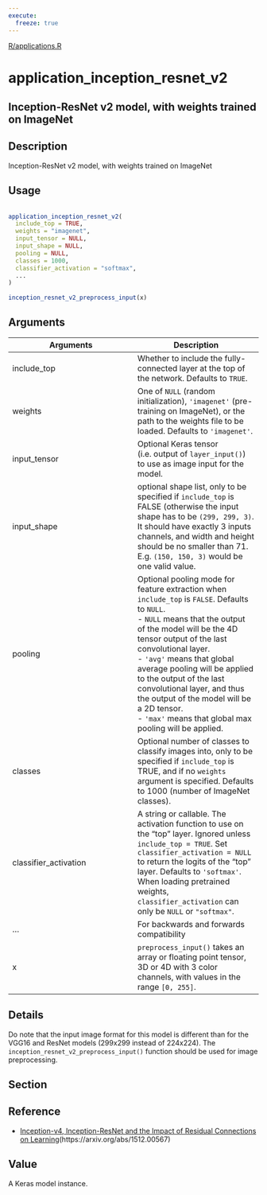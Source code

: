 ```yaml
---
execute:
  freeze: true
---
```


[R/applications.R](https://github.com/rstudio/keras//blob/main/R/applications.R#L346) 

# application_inception_resnet_v2

## Inception-ResNet v2 model, with weights trained on ImageNet

## Description
 Inception-ResNet v2 model, with weights trained on ImageNet 


## Usage
```r
 
application_inception_resnet_v2( 
  include_top = TRUE, 
  weights = "imagenet", 
  input_tensor = NULL, 
  input_shape = NULL, 
  pooling = NULL, 
  classes = 1000, 
  classifier_activation = "softmax", 
  ... 
) 
 
inception_resnet_v2_preprocess_input(x) 
```

## Arguments
|Arguments|Description|
|---|---|
| include_top | Whether to include the fully-connected layer at the top of the network. Defaults to `TRUE`. |
| weights | One of `NULL` (random initialization), `'imagenet'` (pre-training on ImageNet), or the path to the weights file to be loaded. Defaults to `'imagenet'`. |
| input_tensor | Optional Keras tensor (i.e. output of `layer_input()`) to use as image input for the model. |
| input_shape | optional shape list, only to be specified if `include_top` is FALSE (otherwise the input shape has to be `(299, 299, 3)`. It should have exactly 3 inputs channels, and width and height should be no smaller than 71. E.g. `(150, 150, 3)` would be one valid value. |
| pooling | Optional pooling mode for feature extraction when `include_top` is `FALSE`. Defaults to `NULL`.  <br>- `NULL` means that the output of the model will be the 4D tensor output of the last convolutional layer. <br>- `'avg'` means that global average pooling will be applied to the output of the last convolutional layer, and thus the output of the model will be a 2D tensor. <br>- `'max'` means that global max pooling will be applied.  |
| classes | Optional number of classes to classify images into, only to be specified if `include_top` is TRUE, and if no `weights` argument is specified. Defaults to 1000 (number of ImageNet classes). |
| classifier_activation | A string or callable. The activation function to use on the "top" layer. Ignored unless `include_top = TRUE`. Set `classifier_activation = NULL` to return the logits of the "top" layer. Defaults to `'softmax'`. When loading pretrained weights, `classifier_activation` can only be `NULL` or `"softmax"`. |
| ... | For backwards and forwards compatibility |
| x | `preprocess_input()` takes an array or floating point tensor, 3D or 4D with 3 color channels, with values in the range `[0, 255]`. |

## Details
 Do note that the input image format for this model is different than for the VGG16 and ResNet models (299x299 instead of 224x224).  The `inception_resnet_v2_preprocess_input()` function should be used for image preprocessing. 

## Section

## Reference

   

- [Inception-v4, Inception-ResNet and the Impact of Residual Connections on Learning](https://arxiv.org/abs/1602.07261)(https://arxiv.org/abs/1512.00567) 

 

## Value
 A Keras model instance. 




